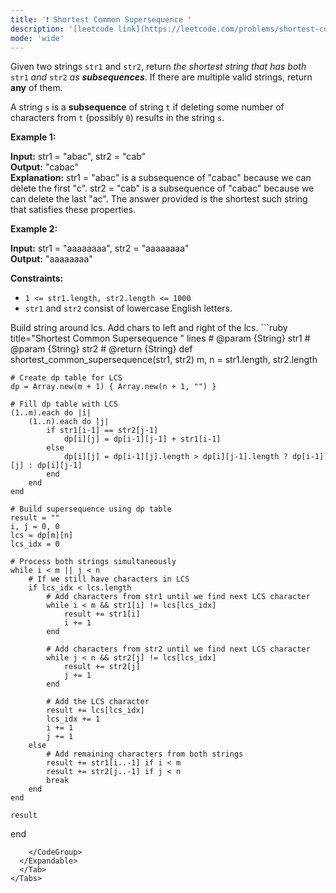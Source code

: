 ```yaml
---
title: '❗️ Shortest Common Supersequence '
description: '[leetcode link](https://leetcode.com/problems/shortest-common-supersequence/description/)'
mode: 'wide'
---
```

<Tabs>
  <Tab title="Question" icon="circle-question" iconType="regular">
    <Card>
      <p>Given two strings <code>str1</code> and <code>str2</code>, return <em>the shortest string that has both </em><code>str1</code><em> and </em><code>str2</code><em> as <strong>subsequences</strong></em>. If there are multiple valid strings, return <strong>any</strong> of them.</p>  <p>A string <code>s</code> is a <strong>subsequence</strong> of string <code>t</code> if deleting some number of characters from <code>t</code> (possibly <code>0</code>) results in the string <code>s</code>.</p>   <p><strong class="example">Example 1:</strong></p>   <strong>Input:</strong> str1 = &quot;abac&quot;, str2 = &quot;cab&quot; <br/> <strong>Output:</strong> &quot;cabac&quot; <br/> <strong>Explanation:</strong>  str1 = &quot;abac&quot; is a subsequence of &quot;cabac&quot; because we can delete the first &quot;c&quot;. str2 = &quot;cab&quot; is a subsequence of &quot;cabac&quot; because we can delete the last &quot;ac&quot;. The answer provided is the shortest such string that satisfies these properties.   <p><strong class="example">Example 2:</strong></p>   <strong>Input:</strong> str1 = &quot;aaaaaaaa&quot;, str2 = &quot;aaaaaaaa&quot; <br/> <strong>Output:</strong> &quot;aaaaaaaa&quot;    <p><strong>Constraints:</strong></p>  <ul>  <li><code>1 &lt;= str1.length, str2.length &lt;= 1000</code></li>  <li><code>str1</code> and <code>str2</code> consist of lowercase English letters.</li> </ul> 
    </Card>
  </Tab>
  <Tab title="Solution" icon="lightbulb" iconType="regular" >
    <Card>
      Build string around lcs. Add chars to left and right of the lcs.
    </Card>
  <Expandable title="code">
    <CodeGroup dropdown>
```ruby title="Shortest Common Supersequence " lines
# @param {String} str1
# @param {String} str2
# @return {String}
def shortest_common_supersequence(str1, str2)
    m, n = str1.length, str2.length
    
    # Create dp table for LCS
    dp = Array.new(m + 1) { Array.new(n + 1, "") }
    
    # Fill dp table with LCS
    (1..m).each do |i|
        (1..n).each do |j|
            if str1[i-1] == str2[j-1]
                dp[i][j] = dp[i-1][j-1] + str1[i-1]
            else
                dp[i][j] = dp[i-1][j].length > dp[i][j-1].length ? dp[i-1][j] : dp[i][j-1]
            end
        end
    end
    
    # Build supersequence using dp table
    result = ""
    i, j = 0, 0
    lcs = dp[m][n]
    lcs_idx = 0
    
    # Process both strings simultaneously
    while i < m || j < n
        # If we still have characters in LCS
        if lcs_idx < lcs.length
            # Add characters from str1 until we find next LCS character
            while i < m && str1[i] != lcs[lcs_idx]
                result += str1[i]
                i += 1
            end
            
            # Add characters from str2 until we find next LCS character
            while j < n && str2[j] != lcs[lcs_idx]
                result += str2[j]
                j += 1
            end
            
            # Add the LCS character
            result += lcs[lcs_idx]
            lcs_idx += 1
            i += 1
            j += 1
        else
            # Add remaining characters from both strings
            result += str1[i..-1] if i < m
            result += str2[j..-1] if j < n
            break
        end
    end
    
    result
end
```
    </CodeGroup>
  </Expandable>
  </Tab>
</Tabs>